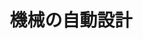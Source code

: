 ﻿---
title: "機械の自動設計"
category: "その他"
vol: 21
interviewee: "横山 正明 "
url: ""
tags: ["人間","コンピュータ","機械","設計","歴史"]
pdf: "21-2.pdf"
career: ""
pdfurl: "21-2/21-2.pdf"
preface: "古来、人々は生活をより豊かに快適にするためにいろいろな工夫を凝らしてきた。その歴史の中でも産業革命は大きな変曲点だったといえよう。以前は手作業で造られてきたものも、その仕組みがどうであれ、機械を用いて大量生産が行われたのである。もちろん、そのような機械は紛れもなく人間が設計したものであった。ところが近年のコンピュータ技術の発展でそのような機械の設計もコンピュータという機械が行うようになってきた。今回はこのようにコンピュータを用いた自動設計を研究されている横山を長津田キャン21-2.pdfに伺った。"
---
